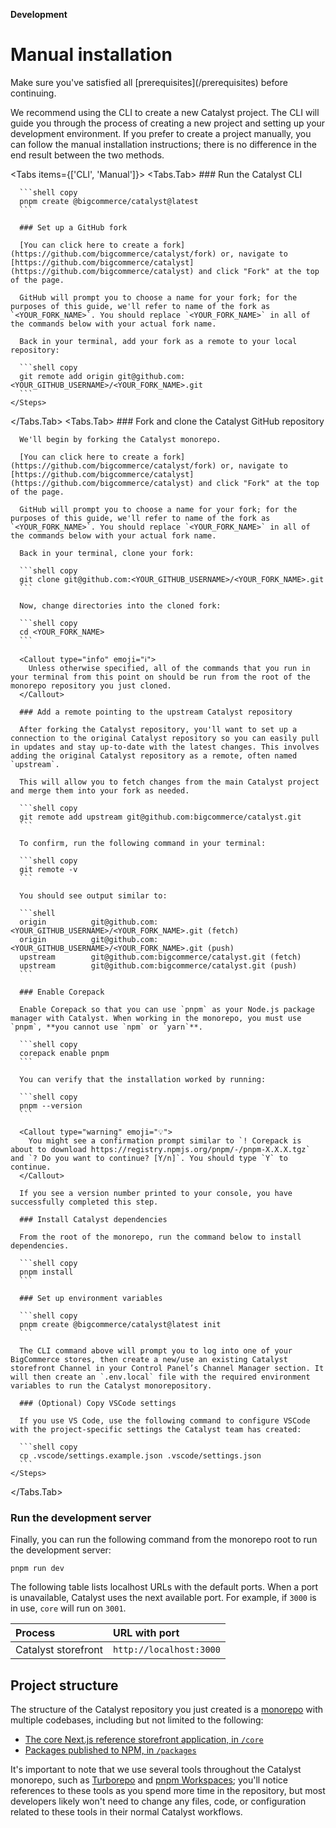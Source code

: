  
**Development**

# Manual installation

<Callout type="warning">
  Make sure you've satisfied all [prerequisites](/prerequisites) before
  continuing.
</Callout>

We recommend using the CLI to create a new Catalyst project. The CLI will guide you through the process of creating a new project and setting up your development environment. If you prefer to create a project manually, you can follow the manual installation instructions; there is no difference in the end result between the two methods.

<Tabs items={['CLI', 'Manual']}>
  <Tabs.Tab>
    <Steps>
      ### Run the Catalyst CLI

      ```shell copy
      pnpm create @bigcommerce/catalyst@latest
      ```

      ### Set up a GitHub fork

      [You can click here to create a fork](https://github.com/bigcommerce/catalyst/fork) or, navigate to [https://github.com/bigcommerce/catalyst](https://github.com/bigcommerce/catalyst) and click "Fork" at the top of the page.

      GitHub will prompt you to choose a name for your fork; for the purposes of this guide, we'll refer to name of the fork as `<YOUR_FORK_NAME>`. You should replace `<YOUR_FORK_NAME>` in all of the commands below with your actual fork name.

      Back in your terminal, add your fork as a remote to your local repository:

      ```shell copy
      git remote add origin git@github.com:<YOUR_GITHUB_USERNAME>/<YOUR_FORK_NAME>.git
      ```
    </Steps>

  </Tabs.Tab>
  <Tabs.Tab>
    <Steps>
      ### Fork and clone the Catalyst GitHub repository

      We'll begin by forking the Catalyst monorepo.

      [You can click here to create a fork](https://github.com/bigcommerce/catalyst/fork) or, navigate to [https://github.com/bigcommerce/catalyst](https://github.com/bigcommerce/catalyst) and click "Fork" at the top of the page.

      GitHub will prompt you to choose a name for your fork; for the purposes of this guide, we'll refer to name of the fork as `<YOUR_FORK_NAME>`. You should replace `<YOUR_FORK_NAME>` in all of the commands below with your actual fork name.

      Back in your terminal, clone your fork:

      ```shell copy
      git clone git@github.com:<YOUR_GITHUB_USERNAME>/<YOUR_FORK_NAME>.git
      ```

      Now, change directories into the cloned fork:

      ```shell copy
      cd <YOUR_FORK_NAME>
      ```

      <Callout type="info" emoji="ℹ️">
        Unless otherwise specified, all of the commands that you run in your terminal from this point on should be run from the root of the monorepo repository you just cloned.
      </Callout>

      ### Add a remote pointing to the upstream Catalyst repository

      After forking the Catalyst repository, you'll want to set up a connection to the original Catalyst repository so you can easily pull in updates and stay up-to-date with the latest changes. This involves adding the original Catalyst repository as a remote, often named `upstream`.

      This will allow you to fetch changes from the main Catalyst project and merge them into your fork as needed.

      ```shell copy
      git remote add upstream git@github.com:bigcommerce/catalyst.git
      ```

      To confirm, run the following command in your terminal:

      ```shell copy
      git remote -v
      ```

      You should see output similar to:

      ```shell
      origin          git@github.com:<YOUR_GITHUB_USERNAME>/<YOUR_FORK_NAME>.git (fetch)
      origin          git@github.com:<YOUR_GITHUB_USERNAME>/<YOUR_FORK_NAME>.git (push)
      upstream        git@github.com:bigcommerce/catalyst.git (fetch)
      upstream        git@github.com:bigcommerce/catalyst.git (push)
      ```

      ### Enable Corepack

      Enable Corepack so that you can use `pnpm` as your Node.js package manager with Catalyst. When working in the monorepo, you must use `pnpm`, **you cannot use `npm` or `yarn`**.

      ```shell copy
      corepack enable pnpm
      ```

      You can verify that the installation worked by running:

      ```shell copy
      pnpm --version
      ```

      <Callout type="warning" emoji="💡">
        You might see a confirmation prompt similar to `! Corepack is about to download https://registry.npmjs.org/pnpm/-/pnpm-X.X.X.tgz` and `? Do you want to continue? [Y/n]`. You should type `Y` to continue.
      </Callout>

      If you see a version number printed to your console, you have successfully completed this step.

      ### Install Catalyst dependencies

      From the root of the monorepo, run the command below to install dependencies.

      ```shell copy
      pnpm install
      ```

      ### Set up environment variables

      ```shell copy
      pnpm create @bigcommerce/catalyst@latest init
      ```

      The CLI command above will prompt you to log into one of your BigCommerce stores, then create a new/use an existing Catalyst storefront Channel in your Control Panel’s Channel Manager section. It will then create an `.env.local` file with the required environment variables to run the Catalyst monorepository.

      ### (Optional) Copy VSCode settings

      If you use VS Code, use the following command to configure VSCode with the project-specific settings the Catalyst team has created:

      ```shell copy
      cp .vscode/settings.example.json .vscode/settings.json
      ```
    </Steps>

  </Tabs.Tab>
</Tabs>

### Run the development server

Finally, you can run the following command from the monorepo root to run the development server:

```shell copy
pnpm run dev
```

The following table lists localhost URLs with the default ports. When a port is unavailable, Catalyst uses the next available port. For example, if `3000` is in use, `core` will run on `3001`.

| Process             | URL with port           |
| :------------------ | :---------------------- |
| Catalyst storefront | `http://localhost:3000` |

## Project structure

The structure of the Catalyst repository you just created is a [monorepo](https://en.wikipedia.org/wiki/Monorepo) with multiple codebases, including but not limited to the following:

- [The core Next.js reference storefront application, in `/core`](https://github.com/bigcommerce/catalyst/tree/main/core)
- [Packages published to NPM, in `/packages`](https://github.com/bigcommerce/catalyst/tree/main/packages)

It's important to note that we use several tools throughout the Catalyst monorepo, such as [Turborepo](https://turbo.build/repo/docs) and [pnpm Workspaces](https://pnpm.io/workspaces); you'll notice references to these tools as you spend more time in the repository, but most developers likely won't need to change any files, code, or configuration related to these tools in their normal Catalyst workflows.

